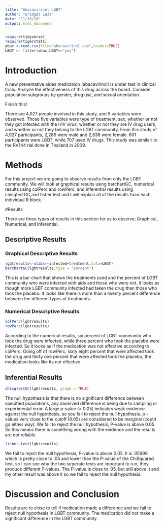 ```yaml
---
title: "Abacavirinol LGBT"
author: "Bridget East"
date: "11/26/18"
output: html_document
---
```


```r
require(tidyverse)
require(tigerstats)
abac <-read.csv(file="abacavirinol.csv",header=TRUE)
LBGT <- filter(abac,LBGT=="yes")
```

# Introduction

<!--In this section you explain what you are trying to show.  Where did the data come from?  What is the research or other question you are trying to answer?.  If you skimp in this section expect to be marked down in your grade. Paint a picture of the project a couple of paragraphs is expected!-->
  
A new  preventative aides medictaion (abacavirinol) is under test in clinical trials. Analyze the effectiveness of this drug across the board. Consider population subgroups by gender, drug use, and sexual orientation.
  
Finish this!
  
There are 4,927 people involved in this study, and 5 variables were observed. Those five variables were type of treatment, sex, whether or not they got infected with the HIV virus, whether or not they are IV drug users, and whether or not they belong to the LGBT community. From this study of 4,927 participants, 2,289 were male and 2,638 were female. 601 participants were LGBT, while 707 used IV drugs. This study was similair to the RV144 rial done in Thailand in 2009.
  
# Methods

<!--Decide on your methods:  use "variable analysis" or other appropriate descriptors.  Make sure to choose at least one graphical method and at least one numerical method. Discuss what data manipulations may be needed for example subsetting or other binning procedures and what sort of graphical displays and inferential tools will be used!-->
  
For this project we are going to observe results from only the LGBT community. We will look at graphical results using barchartGC, numerical results using colPerc and rowPerc, and inferential results using chisqtestGC,and fisher.test and I will explain all of the results from each individual R block.
  
#Results

<!--Divide this section into two sub-sections:  One for your descriptive  results and one for your inferential results.!-->
  
There are three types of results in this section for us to observe; Graphical, Numerical, and Inferential.
  
## Descriptive Results

### Graphical Descriptive Results

<!--Graphical results here.  Make sure to show your code.  Provide appropriate labels for axes, giving units if possible, and provide a good title for the graph, too.  Use the graphical results to describe the patterns if any that exist in the data as focused toward the research question. Bottom line is to explain the features of the graph that are relevant to conforming or departing to what is expected by your null hypothesis !-->
   
```r
lgbtresults<-xtabs(~infected+treatment,data=LBGT)
barchartGC(lgbtresults,type = "percent")
```
  
This is a bar chart that shows the treatments used and the percent of LGBT community who were infected with aids and those who were not. It looks as though more LGBT community infected had taken the drug than those who took the placebo. It looks like there is more than a twenty percent difference between the different types of treatments.
     
### Numerical Descriptive Results

<!--Numerical results go here. Use the numerical results to describe the patterns if any that exist in the data as focused toward the research question!-->
  
```r
colPerc(lgbtresults)
rowPerc(lgbtresults)
```
  
According to the numerical results, six percent of LGBT community who took the drug were infected, while three percent who took the placebo were infected. So it looks as if the medication was not effective according to colPerc. Going off of rowPerc, sixty eight percent that were affected took the drug and thirty one percent that were affected took the placebo, the medication looks like its not effective.
  
## Inferential Results

<!--State hypothesis clearly.  Make sure your discussion of the inferential test covers all the aspects that the test output produces, such as test statistic, p-value etc.  Make a decision about the null hypothesis, explain the assumptions on which the selected test/procedure was based, and why the chosen procedure satisfys the assumptions and is appropriate to answer the research question!-->
  
```r
chisqtestGC(lgbtresults, graph = TRUE)
```
  
The null hypothesis is that there is no significant difference between specified populations, any observed difference is being due to sampling or experimental error.
A large p-value (> 0.05) indicates weak evidence against the null hypothesis, so you fail to reject the null hypothesis. p -values very close to the cutoff (0.05) are considered to be marginal (could go either way).
We fail to reject the null hypothesis, P-value is above 0.05. So this means there is something wrong with the evidence and the results are not reliable. 
  
```r
fisher.test(lgbtresults)
```
 
We fail to reject the null hypothesis, P-value is above 0.05. It is .05698 which is pretty close to .05 and lower than the P-value of the ChiSquared test, so I can see why the two seperate tests are important to run, they produce different P-values. The P-value is close to .05, but still above it and my other result was above it so we fail to reject the null hypothesis.
  

# Discussion and Conclusion

<!--Discussion and conclusion here.  If you found a relationship be sure to consider whether the relationship occurs because one of the variavbles causes the other, or whether they perhasps are related for some other reason.  Watch the chapter 6 videos from the GeorgeTown videos collection.!-->
  
Results are to close to tell if medication made a difference and we fail to reject null hypothesis in LGBT community. The medication did not make a significant difference in the LGBT community.
  